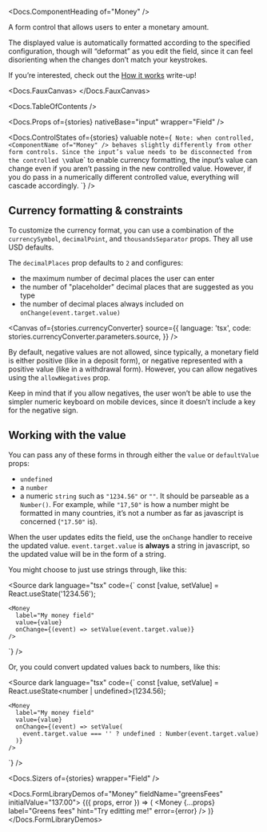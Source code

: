 


<Meta of={stories} />

<Docs.ComponentHeading of="Money" />

A form control that allows users to enter a monetary amount.

The displayed value is automatically formatted according to the specified
configuration, though will “deformat” as you edit the field, since it can feel
disorienting when the changes don’t match your keystrokes.

If you’re interested, check out the
[How it works](/docs/form-controls-money--how-it-works) write-up!

<Docs.FauxCanvas>
  <Money defaultValue="1234567.89" />
</Docs.FauxCanvas>

<Docs.TableOfContents />

<Docs.Props of={stories} nativeBase="input" wrapper="Field" />

<Docs.ControlStates
  of={stories}
  valuable
  note={`
    Note: when controlled, <ComponentName of="Money" /> behaves slightly
    differently from other form controls. Since the input’s value needs to be
    disconnected from the controlled \`value\` to enable currency formatting,
    the input’s value can change even if you aren’t passing in the new
    controlled value. However, if you do pass in a numerically different
    controlled value, everything will cascade accordingly.
  `}
/>

## Currency formatting & constraints

To customize the currency format, you can use a combination of the
`currencySymbol`, `decimalPoint`, and `thousandsSeparator` props. They all use
USD defaults.

The `decimalPlaces` prop defaults to `2` and configures:

- the maximum number of decimal places the user can enter
- the number of "placeholder" decimal places that are suggested as you type
- the number of decimal places always included on `onChange(event.target.value)`

<Canvas
  of={stories.currencyConverter}
  source={{
    language: 'tsx',
    code: stories.currencyConverter.parameters.source,
  }}
/>

By default, negative values are not allowed, since typically, a monetary field
is either positive (like in a deposit form), or negative represented with a
positive value (like in a withdrawal form). However, you can allow negatives
using the `allowNegatives` prop.

Keep in mind that if you allow negatives, the user won’t be able to use the
simpler numeric keyboard on mobile devices, since it doesn’t include a key for
the negative sign.

<Canvas of={stories.allowNegatives} />

## Working with the value

You can pass any of these forms in through either the `value` or `defaultValue`
props:

- `undefined`
- a `number`
- a numeric `string` such as `"1234.56"` or `""`. It should be parseable as a
  `Number()`. For example, while `"17,50"` is how a number might be formatted in
  many countries, it’s not a number as far as javascript is concerned (`"17.50"`
  is).

When the user updates edits the field, use the `onChange` handler to receive the
updated value. `event.target.value` is **always** a string in javascript, so the
updated value will be in the form of a string.

You might choose to just use strings through, like this:

<Source
  dark
  language="tsx"
  code={`
    const [value, setValue] = React.useState('1234.56');

    <Money
      label="My money field"
      value={value}
      onChange={(event) => setValue(event.target.value)}
    />

`} />

Or, you could convert updated values back to numbers, like this:

<Source
  dark
  language="tsx"
  code={`
    const [value, setValue] = React.useState<number | undefined>(1234.56);

    <Money
      label="My money field"
      value={value}
      onChange={(event) => setValue(
        event.target.value === '' ? undefined : Number(event.target.value)
      )}
    />

`} />

<Docs.Sizers of={stories} wrapper="Field" />

<Docs.FormLibraryDemos of="Money" fieldName="greensFees" initialValue="137.00">
  {({ props, error }) => (
    <Money
      {...props}
      label="Greens fees"
      hint="Try editting me!"
      error={error}
    />
  )}
</Docs.FormLibraryDemos>
